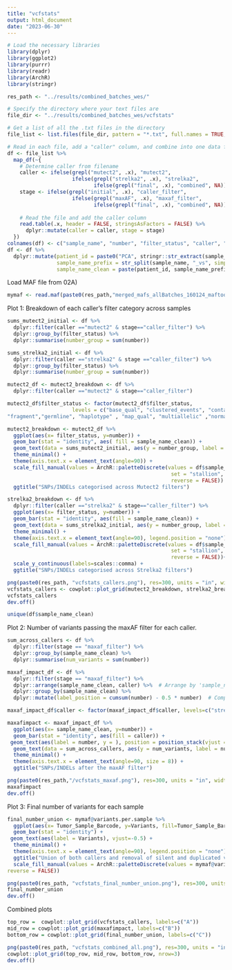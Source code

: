```yaml
---
title: "vcfstats"
output: html_document
date: "2023-06-30"
---
```


```r
# Load the necessary libraries
library(dplyr)
library(ggplot2)
library(purrr)
library(readr)
library(ArchR)
library(stringr)

res_path <- "../results/combined_batches_wes/"
```

```r
# Specify the directory where your text files are
file_dir <- "../results/combined_batches_wes/vcfstats" 

# Get a list of all the .txt files in the directory
file_list <- list.files(file_dir, pattern = "*.txt", full.names = TRUE, recursive=TRUE)

# Read in each file, add a "caller" column, and combine into one data frame
df <- file_list %>%
  map_df(~{
    # Determine caller from filename
    caller <- ifelse(grepl("mutect2", .x), "mutect2", 
                     ifelse(grepl("strelka2", .x), "strelka2", 
                            ifelse(grepl("final", .x), "combined", NA)))
    stage <- ifelse(grepl("initial", .x), "caller_filter", 
                     ifelse(grepl("maxAF", .x), "maxaf_filter", 
                            ifelse(grepl("final", .x), "combined", NA)))
    
    # Read the file and add the caller column
    read.table(.x, header = FALSE, stringsAsFactors = FALSE) %>%
      dplyr::mutate(caller = caller, stage = stage)
  })
colnames(df) <- c("sample_name", "number", "filter_status", "caller", "stage")
df <- df %>%
  dplyr::mutate(patient_id = paste0("PCA", stringr::str_extract(sample_name, "^[0-9]+")),
                sample_name_prefix = str_split(sample_name, "_vs", simplify = TRUE)[,1],
                sample_name_clean = paste(patient_id, sample_name_prefix, sep="_")) 
```
Load MAF file from 02A)
```r
mymaf <- read.maf(paste0(res_path,"merged_mafs_allBatches_160124_maftools.maf"), removeDuplicatedVariants=TRUE)
```

Plot 1: Breakdown of each caller's filter category across samples

```r
sums_mutect2_initial <- df %>%
  dplyr::filter(caller =="mutect2" & stage=="caller_filter") %>%
  dplyr::group_by(filter_status) %>%
  dplyr::summarise(number_group = sum(number))

sums_strelka2_initial <- df %>%
  dplyr::filter(caller =="strelka2" & stage =="caller_filter") %>%
  dplyr::group_by(filter_status) %>%
  dplyr::summarise(number_group = sum(number))

mutect2_df <- mutect2_breakdown <- df %>%
  dplyr::filter(caller =="mutect2" & stage=="caller_filter")

mutect2_df$filter_status <- factor(mutect2_df$filter_status, 
                     levels = c("base_qual", "clustered_events", "contamination",   
"fragment","germline", "haplotype" , "map_qual", "multiallelic" ,"normal_artifact", "orientation", "panel_of_normals", "position" , "slippage", "strand_bias" , "weak_evidence", "PASS"))

mutect2_breakdown <- mutect2_df %>%
  ggplot(aes(x= filter_status, y=number)) + 
  geom_bar(stat = "identity", aes( fill = sample_name_clean)) +
  geom_text(data = sums_mutect2_initial, aes(y = number_group, label = number_group), vjust = -0.5)+
  theme_minimal() +
  theme(axis.text.x = element_text(angle=90)) +
  scale_fill_manual(values = ArchR::paletteDiscrete(values = df$sample_name_clean, 
                                                     set = "stallion", 
                                                     reverse = FALSE)) +
  ggtitle("SNPs/INDELs categorised across Mutect2 filters")

strelka2_breakdown <- df %>%
  dplyr::filter(caller =="strelka2" & stage=="caller_filter") %>%
  ggplot(aes(x= filter_status, y=number)) + 
  geom_bar(stat = "identity", aes(fill = sample_name_clean)) +
  geom_text(data = sums_strelka2_initial, aes(y = number_group, label = number_group), vjust = -0.5)+
  theme_minimal() +
  theme(axis.text.x = element_text(angle=90), legend.position = "none") +
  scale_fill_manual(values = ArchR::paletteDiscrete(values = df$sample_name_clean,
                                                     set = "stallion", 
                                                     reverse = FALSE))+
  scale_y_continuous(labels=scales::comma) +
  ggtitle("SNPs/INDELs categorised across Strelka2 filters")

png(paste0(res_path, "vcfstats_callers.png"), res=300, units = "in", width = 20, height=10)
vcfstats_callers <- cowplot::plot_grid(mutect2_breakdown, strelka2_breakdown, nrow = 1, rel_widths = c(2,1))
vcfstats_callers
dev.off()

unique(df$sample_name_clean)
```

Plot 2: Number of variants passing the maxAF filter for each caller.
```r
sum_across_callers <- df %>%
  dplyr::filter(stage == "maxaf_filter") %>%
  dplyr::group_by(sample_name_clean) %>%
  dplyr::summarise(num_variants = sum(number))

maxaf_impact_df <- df %>%
  dplyr::filter(stage == "maxaf_filter") %>%
  dplyr::arrange(sample_name_clean, caller) %>%  # Arrange by 'sample_name' and 'caller' to ensure correct stacking order
  dplyr::group_by(sample_name_clean) %>%
  dplyr::mutate(label_position = cumsum(number) - 0.5 * number)  # Compute middle position of each segment

maxaf_impact_df$caller <- factor(maxaf_impact_df$caller, levels=c("strelka2", "mutect2"))

maxafimpact <- maxaf_impact_df %>%
  ggplot(aes(x= sample_name_clean, y=number)) + 
  geom_bar(stat = "identity", aes(fill = caller)) +
 geom_text(aes(label = number, y = ), position = position_stack(vjust = 0.5)) + 
  geom_text(data = sum_across_callers, aes(y = num_variants, label = num_variants), vjust = -0.5, color = "blue")+
  theme_minimal() +
  theme(axis.text.x = element_text(angle=90, size = 8)) +
  ggtitle("SNPs/INDELs after the maxAF filter")

png(paste0(res_path,"/vcfstats_maxaf.png"), res=300, units = "in", width = 10, height=10)
maxafimpact
dev.off()
```

Plot 3: Final number of variants for each sample

```r
final_number_union <- mymaf@variants.per.sample %>%
  ggplot(aes(x= Tumor_Sample_Barcode, y=Variants, fill=Tumor_Sample_Barcode)) + 
  geom_bar(stat = "identity") +
 geom_text(aes(label = Variants), vjust=-0.5) +
  theme_minimal() +
  theme(axis.text.x = element_text(angle=90), legend.position = "none") +
  ggtitle("Union of both callers and removal of silent and duplicated variants") +
  scale_fill_manual(values = ArchR::paletteDiscrete(values = mymaf@variants.per.sample$Tumor_Sample_Barcode, set = "stallion", 
reverse = FALSE))

png(paste0(res_path, "vcfstats_final_number_union.png"), res=300, units = "in", width = 10, height=10)
final_number_union
dev.off()
```


Combined plots

```r
top_row =  cowplot::plot_grid(vcfstats_callers, labels=c("A"))
mid_row = cowplot::plot_grid(maxafimpact, labels=c("B"))
bottom_row = cowplot::plot_grid(final_number_union, labels=c("C"))

png(paste0(res_path, "vcfstats_combined_all.png"), res=300, units = "in", width = 20, height=18)
cowplot::plot_grid(top_row, mid_row, bottom_row, nrow=3)
dev.off()
```





